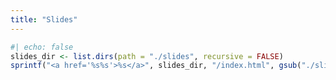 ```yaml
---
title: "Slides"
---
```


```r
#| echo: false
slides_dir <- list.dirs(path = "./slides", recursive = FALSE)
sprintf("<a href='%s%s'>%s</a>", slides_dir, "/index.html", gsub("./slides/", "", slides_dir)) |> cat(sep = "\n\n")
```